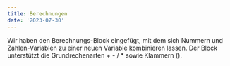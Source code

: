 ```yaml
---
title: Berechnungen
date: '2023-07-30'
---
```


Wir haben den Berechnungs-Block eingefügt, mit dem sich Nummern und Zahlen-Variablen zu einer neuen Variable kombinieren lassen. Der Block unterstützt die Grundrechenarten + - / \* sowie Klammern ().

